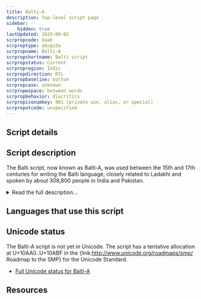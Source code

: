 ```yaml
---
title: Balti-A
description: Top-level script page
sidebar:
    hidden: true
lastUpdated: 2025-09-02
scrpropcode: Qaab
scrproptype: abugida
scrpropname: Balti-A
scrpropshortname: Balti script
scrpropstatus: Current
scrpropregion: Indic
scrpropdirection: RTL
scrpropbaseline: bottom
scrpropcase: unknown
scrpropwspace: between words
scrpropbehavior: diacritics
scrpropisonumkey: 901 (private use, alias, or special)
scrpropotcode: unspecified
---
```



## Script details

<ScriptDetails />

## Script description

The Balti script, now known as Balti-A, was used between the 15th and 17th centuries for writing the Balti language, closely related to Ladakhi and spoken by about 308,800 people in India and Pakistan.

<details>
<summary>Read the full description...</summary>The script was replaced by Persian writing at the behest of Muslim leaders who considered the Tibetan-derived Balti script profane. The script is now considered to be extinct, although there is some evidence that it may still be used for writing the Brokskat language, an endangered language spoken by 10,000 people in Jammu and Kashmir. Further survey is needed to ascertain the extent to which the script is used for this language.

Balti-A was written from right to left, unlike most Brahmi-derived writing systems. As far as modern scholars can tell, it was an abugida, with each letter representing a consonant plus vowel syllable. An unmarked consonant represented a syllable having the vowel [a], and other vowels were written using one of six vowel diacritics attached to the base letter. One of these diacritics may have represented the vowel [a], despite it already being inherent in the base letter. It is not known why it was sometimes explicitly written.

Words were not written with spaces between them, but an overdot was written above the last letter in a word, fulfilling the same function as inter-word spacing.

_This script is not currently recognized by [ISO 15924](http://www.unicode.org/iso15924/), but is included in ScriptSource for research purposes. If you have any information on this script, please add the information to the site. Your contributions can be a great help in refining and expanding the ISO 15924 standard._
</details>

## Languages that use this script

<WsList script='Qaab' wsMax='5' />

## Unicode status

The Balti-A script is not yet in Unicode. The script has a tentative allocation at U+10AA0..U+10ABF in the {link:http://www.unicode.org/roadmaps/smp/ Roadmap to the SMP} for the Unicode Standard.

- [Full Unicode status for Balti-A](/scrlang/unicode/qaab-unicode.md)



## Resources

<ScriptResources detailSummary='seemore' />

